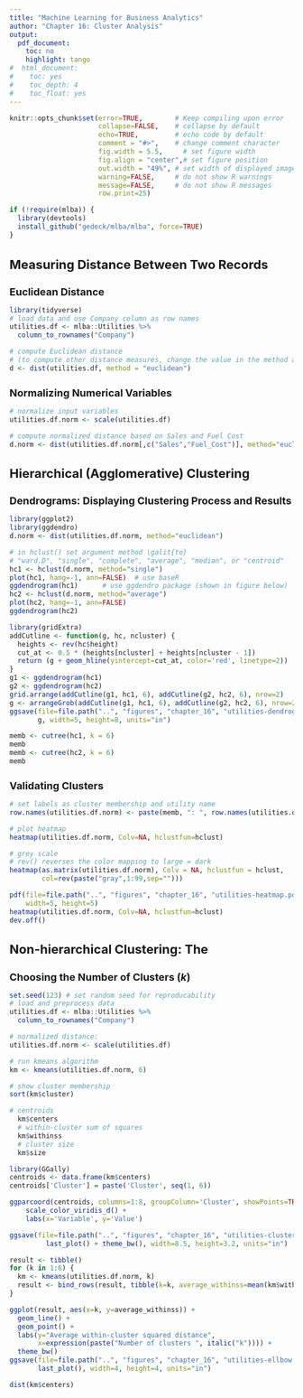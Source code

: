 ```yaml
---
title: "Machine Learning for Business Analytics"
author: "Chapter 16: Cluster Analysis"
output:
  pdf_document:
    toc: no
    highlight: tango
#  html_document:
#    toc: yes
#    toc_depth: 4
#    toc_float: yes
---
```

<style>
h1.title { font-size: 28px; }
h1 { font-size: 22px; }
h2 { font-size: 18px; }
h3 { font-size: 14px; }
h4 { font-size: 12px; }
</style>
```r
knitr::opts_chunk$set(error=TRUE,        # Keep compiling upon error
                      collapse=FALSE,    # collapse by default
                      echo=TRUE,         # echo code by default
                      comment = "#>",    # change comment character
                      fig.width = 5.5,     # set figure width
                      fig.align = "center",# set figure position
                      out.width = "49%", # set width of displayed images
                      warning=FALSE,     # do not show R warnings
                      message=FALSE,     # do not show R messages
                      row.print=25)
```


```r
if (!require(mlba)) {
  library(devtools)
  install_github("gedeck/mlba/mlba", force=TRUE)
}
```

# Measuring Distance Between Two Records
## Euclidean Distance
```r
library(tidyverse)
# load data and use Company column as row names
utilities.df <- mlba::Utilities %>%
  column_to_rownames("Company")

# compute Euclidean distance
# (to compute other distance measures, change the value in the method argument)
d <- dist(utilities.df, method = "euclidean")
```

## Normalizing Numerical Variables
```r
# normalize input variables
utilities.df.norm <- scale(utilities.df)

# compute normalized distance based on Sales and Fuel Cost
d.norm <- dist(utilities.df.norm[,c("Sales","Fuel_Cost")], method="euclidean")
```

# Hierarchical (Agglomerative) Clustering
## Dendrograms: Displaying Clustering Process and Results
```r
library(ggplot2)
library(ggdendro)
d.norm <- dist(utilities.df.norm, method="euclidean")

# in hclust() set argument method \galit{to}
# "ward.D", "single", "complete", "average", "median", or "centroid"
hc1 <- hclust(d.norm, method="single")
plot(hc1, hang=-1, ann=FALSE)  # use baseR
ggdendrogram(hc1)      # use ggdendro package (shown in figure below)
hc2 <- hclust(d.norm, method="average")
plot(hc2, hang=-1, ann=FALSE)
ggdendrogram(hc2)
```

```r
library(gridExtra)
addCutline <- function(g, hc, ncluster) {
  heights <- rev(hc$height)
  cut_at <- 0.5 * (heights[ncluster] + heights[ncluster - 1])
  return (g + geom_hline(yintercept=cut_at, color='red', linetype=2))
}
g1 <- ggdendrogram(hc1)
g2 <- ggdendrogram(hc2)
grid.arrange(addCutline(g1, hc1, 6), addCutline(g2, hc2, 6), nrow=2)
g <- arrangeGrob(addCutline(g1, hc1, 6), addCutline(g2, hc2, 6), nrow=2)
ggsave(file=file.path("..", "figures", "chapter_16", "utilities-dendrograms.pdf"),
       g, width=5, height=8, units="in")
```

```r
memb <- cutree(hc1, k = 6)
memb
memb <- cutree(hc2, k = 6)
memb
```

## Validating Clusters
```r
# set labels as cluster membership and utility name
row.names(utilities.df.norm) <- paste(memb, ": ", row.names(utilities.df), sep = "")

# plot heatmap
heatmap(utilities.df.norm, Colv=NA, hclustfun=hclust)
```

```r
# grey scale
# rev() reverses the color mapping to large = dark
heatmap(as.matrix(utilities.df.norm), Colv = NA, hclustfun = hclust,
        col=rev(paste("gray",1:99,sep="")))

pdf(file=file.path("..", "figures", "chapter_16", "utilities-heatmap.pdf"),
    width=5, height=5)
heatmap(utilities.df.norm, Colv=NA, hclustfun=hclust)
dev.off()
```

# Non-hierarchical Clustering: The 
## Choosing the Number of Clusters ($k$)
```r
set.seed(123) # set random seed for reproducability
# load and preprocess data
utilities.df <- mlba::Utilities %>%
  column_to_rownames("Company")

# normalized distance:
utilities.df.norm <- scale(utilities.df)

# run kmeans algorithm
km <- kmeans(utilities.df.norm, 6)

# show cluster membership
sort(km$cluster)
```

```r
# centroids
  km$centers
  # within-cluster sum of squares
  km$withinss
  # cluster size
  km$size
```

```r
library(GGally)
centroids <- data.frame(km$centers)
centroids['Cluster'] = paste('Cluster', seq(1, 6))

ggparcoord(centroids, columns=1:8, groupColumn='Cluster', showPoints=TRUE) +
    scale_color_viridis_d() +
    labs(x='Variable', y='Value')
```

```r
ggsave(file=file.path("..", "figures", "chapter_16", "utilities-clusterProfile.pdf"),
         last_plot() + theme_bw(), width=8.5, height=3.2, units="in")
```

```r
result <- tibble()
for (k in 1:6) {
  km <- kmeans(utilities.df.norm, k)
  result <- bind_rows(result, tibble(k=k, average_withinss=mean(km$withinss)))
}

ggplot(result, aes(x=k, y=average_withinss)) +
  geom_line() +
  geom_point() +
  labs(y="Average within-cluster squared distance",
       x=expression(paste("Number of clusters ", italic("k")))) +
  theme_bw()
ggsave(file=file.path("..", "figures", "chapter_16", "utilities-ellbow.pdf"),
       last_plot(), width=4, height=4, units="in")
```

```r
dist(km$centers)
```

